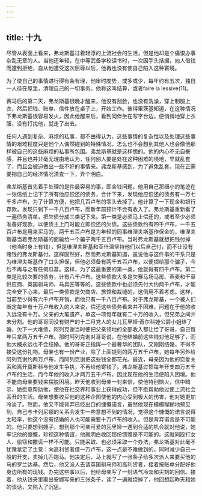 ```yaml
---
---
---
```

title: 十九
---




尽管从表面上看来，弗龙斯基过着轻浮的上流社会的生活，但是他却是个痛恨办事杂乱无章的人。当他还年轻，在中等武备学校读书时，一次因手头拮据，向人借钱而遭到拒绝，自从他遭受这次屈辱以后，他再也没有使自己陷入这种窘境。

为了使自己的事情进行得有条有理，他审时度势，或多或少，每年约有五次，独自一人待在屋里，清理自己的一切事务。他称这叫结算，或者faire la lessive(11)。

赛马后的第二天，弗龙斯基很晚才醒来，他没有刮脸，也没有洗澡，穿上制服上衣，然后把钱、账单、信件放在桌子上，开始工作。彼得里茨基知道，在这种情况下弗龙斯基很容易发火，因此他醒来后，看到同伴坐在写字台边，便悄悄地穿上衣服，没有打扰他，就走了出去。

任何人遇到复杂、麻烦的私事，都不由得认为，这些事情的复杂性以及处理这些事情的艰难程度只是他个人偶然碰到的特殊情况，怎么也不会想到其他人也会像他那样被自己的这些麻烦的私事所包围。弗龙斯基就是这样想的。他的内心不无自豪感，并且也并非毫无理由地认为，任何别人要是处在这种困难的境地，早就乱套了，而且会被迫做出一些不好的事情来。弗龙斯基感到，为了避免乱套，现在正需要把自己的经济情况清查一下，弄个明白。

弗龙斯基首先着手处理的是件最容易的事，即金钱问题。他用自己那细小的笔迹在一张信纸上记下了所有他应偿还的债务，合计下来，发现他应偿还的债务有一万七千多卢布，为了计算方便，他把几百卢布的零头去掉了。他计算了一下现金和银行存款，发现只剩下一千八百卢布，而新年前预计不会有收入了。弗龙斯基重新看了一遍债务清单，把欠债分成三类记下来。第一类是必须马上偿还的，或者至少必须准备好现款，以便债主上门时能立即偿还的欠债。这些债款约有四千卢布，一千五百卢布是用来买马的，两千五百卢布是为年轻的同事维涅夫斯基作保金的，维涅夫斯基当着弗龙斯基的面输给一个骗子两千五百卢布。当时弗龙斯基就想把钱付掉（他当时身上有钱），但是维涅夫斯基和亚什温坚持他们以后自己付，而不让没有赌钱的弗龙斯基付。这样固然好，然而弗龙斯基知道，虽说他与这件事的干系只是为维涅夫斯基作了口头担保，但他必须备有两千五百卢布，以便掷给那个骗子，今后不再与之有任何瓜葛。这样，为了这最重要的第一类，他就得有四千卢布。第二类是比较次要的债务，计有八千卢布。这些债款大多是欠赛马场马房、燕麦和干草供应商、英国驯马师、马具匠等等的。这些债款中也必须先付大约两千卢布，才能完全安下心来。最后一类债款是欠商店、旅馆和裁缝的，这倒用不着考虑。这样，当前至少得有六千卢布开销，而他只有一千八百卢布。对于弗龙斯基，一个被人们断定每年有十万卢布收入的人来说，偿还这些债务看来并不困难，问题在于他的收入远没有十万。父亲的大笔遗产，单这一项每年就有二十万的收入，但兄弟之间并未分割。他的哥哥同没有财产的十二月党人的女儿瓦里娅·奇尔科娃公爵小姐结了婚，欠下一大堆债，阿列克谢当时便把父亲领地的全部收入都让给了哥哥，自己每年只拿两万五千卢布。那时阿列克谢对哥哥说，在他结婚前这些钱对他足够了，而他大概永远也不会结婚。他的哥哥正指挥一个最奢华的团队，又刚刚结婚，不得不接受这份礼物。母亲也有一份产业，除了上面提到的两万五千卢布，她每年另外给阿列克谢约两万卢布，而阿列克谢把这些钱全都花光。最近，母亲因为他的恋爱关系和离开莫斯科与他发生争执，不再给他寄钱了。弗龙斯基过惯每年开支四万五千卢布的生活，而今年他的收入才两万五千卢布，因此现在他的生活便陷入困境。他不能向母亲要钱来摆脱困境。昨天他收到母亲一封来信，使他特别恼火，信中暗示，她愿意帮助他，使他在社交界和事业上获得成功，但不愿帮助他过使上流社会丢丑的生活。母亲想要收买他的这种企图使他的内心受到极大的伤害，他对她更加冷淡了。然而，他又不能背弃已经出口的慷慨诺言，虽然他现在模模糊糊地预见到，自己与卡列尼娜的关系会发生一些意想不到的情况，觉得这个慷慨的诺言说得太轻率，他这个没有结婚的人也可能需要十万卢布的收入。但是背弃诺言是不可能的。他只要想到嫂子，想到那个可亲可爱的瓦里娅一遇到合适的机会就对他说，她牢记他的慷慨，珍视这种情谊，他就明白收回那份馈赠是不可能的。这就同殴打女人、偷窃和撒谎一样不可能。只能采取、也必须采取一个办法，弗龙斯基对此毫不犹豫拿定了主意：向高利贷者借一万卢布，这一点是不难做到的，同时减少自己一般的开支，卖掉几匹跑马。他决定后，马上就写了一张条子给多次派人来要买他的马的罗兰达基。然后，他又派人去请英国驯马师和高利贷者，接着按账单分配好他身边所有的现钱。办完这些事以后，他给母亲写了一封语气冷淡和尖刻的回信。接着，他从钱夹里取出安娜写来的三张条子，读了一遍就烧掉了，他回想起昨天和她的谈话，又陷入了沉思。